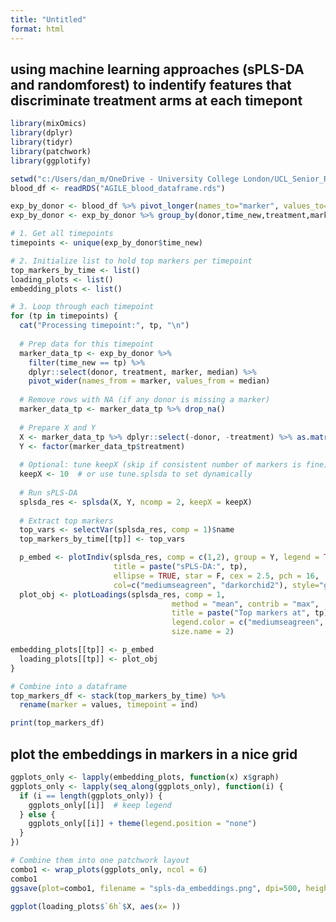 ```yaml
---
title: "Untitled"
format: html
---
```


## using machine learning approaches (sPLS-DA and randomforest) to indentify features that discriminate treatment arms at each timepont
```r
library(mixOmics)
library(dplyr)
library(tidyr)
library(patchwork)
library(ggplotify)
```


```r
setwd("c:/Users/dan_m/OneDrive - University College London/UCL_Senior_Research_Fellow/AGILE/Blood/sub_clustering")
blood_df <- readRDS("AGILE_blood_dataframe.rds")
```


```r
exp_by_donor <- blood_df %>% pivot_longer(names_to="marker", values_to="expression", cols=c(1:31))
exp_by_donor <- exp_by_donor %>% group_by(donor,time_new,treatment,marker) %>% summarise(median = median(expression), .groups="drop")
```

```r
# 1. Get all timepoints
timepoints <- unique(exp_by_donor$time_new)

# 2. Initialize list to hold top markers per timepoint
top_markers_by_time <- list()
loading_plots <- list()
embedding_plots <- list()

# 3. Loop through each timepoint
for (tp in timepoints) {
  cat("Processing timepoint:", tp, "\n")
  
  # Prep data for this timepoint
  marker_data_tp <- exp_by_donor %>%
    filter(time_new == tp) %>%
    dplyr::select(donor, treatment, marker, median) %>%
    pivot_wider(names_from = marker, values_from = median)
  
  # Remove rows with NA (if any donor is missing a marker)
  marker_data_tp <- marker_data_tp %>% drop_na()
  
  # Prepare X and Y
  X <- marker_data_tp %>% dplyr::select(-donor, -treatment) %>% as.matrix()
  Y <- factor(marker_data_tp$treatment)
  
  # Optional: tune keepX (skip if consistent number of markers is fine)
  keepX <- 10  # or use tune.splsda to set dynamically
  
  # Run sPLS-DA
  splsda_res <- splsda(X, Y, ncomp = 2, keepX = keepX)
  
  # Extract top markers
  top_vars <- selectVar(splsda_res, comp = 1)$name
  top_markers_by_time[[tp]] <- top_vars

  p_embed <- plotIndiv(splsda_res, comp = c(1,2), group = Y, legend = TRUE,
                       title = paste("sPLS-DA:", tp),
                       ellipse = TRUE, star = F, cex = 2.5, pch = 16,
                       col=c("mediumseagreen", "darkorchid2"), style="ggplot2")
  plot_obj <- plotLoadings(splsda_res, comp = 1,
                                    method = "mean", contrib = "max",
                                    title = paste("Top markers at", tp),
                                    legend.color = c("mediumseagreen", "darkorchid2"),
                                    size.name = 2)

embedding_plots[[tp]] <- p_embed
  loading_plots[[tp]] <- plot_obj
}

# Combine into a dataframe
top_markers_df <- stack(top_markers_by_time) %>%
  rename(marker = values, timepoint = ind)

print(top_markers_df)
```

## plot the embeddings in markers in a nice grid
```r
ggplots_only <- lapply(embedding_plots, function(x) x$graph)
ggplots_only <- lapply(seq_along(ggplots_only), function(i) {
  if (i == length(ggplots_only)) {
    ggplots_only[[i]]  # keep legend
  } else {
    ggplots_only[[i]] + theme(legend.position = "none")
  }
})

# Combine them into one patchwork layout
combo1 <- wrap_plots(ggplots_only, ncol = 6)
combo1
ggsave(plot=combo1, filename = "spls-da_embeddings.png", dpi=500, height=5,width=18)
```
```r
ggplot(loading_plots$`6h`$X, aes(x= ))
```